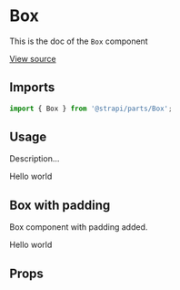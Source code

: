 <!--- Button.stories.mdx --->


<Meta title="Design System/Atoms/Box" component={Box} />

# Box

This is the doc of the `Box` component

[View source](https://github.com/strapi/parts/tree/develop/packages/strapi-parts/src/Box)

## Imports

```js
import { Box } from '@strapi/parts/Box';
```

## Usage

Description...

<Canvas>
  <Story name="base">
    <Box padding={4} background="primary700" color="neutral0" shadow="filterShadow">
      Hello world
    </Box>
  </Story>
</Canvas>

## Box with padding

Box component with padding added.

<Canvas>
  <Story name="responsive spaces">
    <Box padding={[11, 6, 1]} background="primary700" color="neutral0" shadow="filterShadow" hiddenXS>
      Hello world
    </Box>
  </Story>
</Canvas>


## Props

<!-- TODO: args not loading here -->

<ArgsTable of={Box} />
